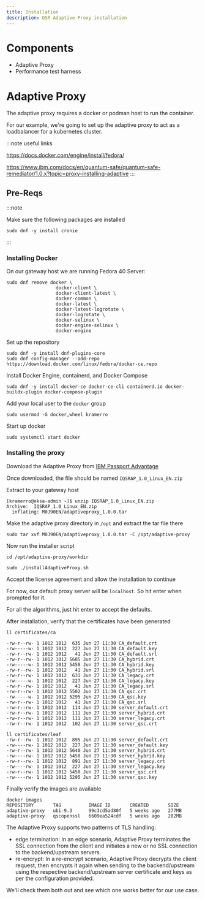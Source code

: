```yaml
---
title: Installation
description: QSR Adaptive Proxy installation
---
```


# Components

- Adaptive Proxy
- Performance test harness

# Adaptive Proxy

The adaptive proxy requires a docker or podman host to run the container. 

For our example, we're going to set up the adaptive proxy to act as a loadbalancer for a kubernetes cluster.

:::note
useful links

https://docs.docker.com/engine/install/fedora/

https://www.ibm.com/docs/en/quantum-safe/quantum-safe-remediator/1.0.x?topic=proxy-installing-adaptive
:::

## Pre-Reqs

:::note

Make sure the following packages are installed

```tsx
sudo dnf -y install cronie
```

:::

### Installing Docker

On our gateway host we are running Fedora 40 Server:

```tsx
sudo dnf remove docker \
                  docker-client \
                  docker-client-latest \
                  docker-common \
                  docker-latest \
                  docker-latest-logrotate \
                  docker-logrotate \
                  docker-selinux \
                  docker-engine-selinux \
                  docker-engine

```

Set up the repository
```tsx
sudo dnf -y install dnf-plugins-core
sudo dnf config-manager --add-repo https://download.docker.com/linux/fedora/docker-ce.repo
```

Install Docker Engine, containerd, and Docker Compose

```tsx
sudo dnf -y install docker-ce docker-ce-cli containerd.io docker-buildx-plugin docker-compose-plugin
```

Add your local user to the `docker` group

```tsx 
sudo usermod -G docker,wheel kramerro
```

Start up docker
```tsx
sudo systemctl start docker
```

### Installing the proxy

Download the Adaptive Proxy from [IBM Passport Advantage](https://www.ibm.com/software/passportadvantage/pao_customer.html)

Once downloaded, the file should be named `IQSRAP_1.0_Linux_EN.zip`

Extract to your gateway host
```tsx
[kramerro@eksa-admin ~]$ unzip IQSRAP_1.0_Linux_EN.zip
Archive:  IQSRAP_1.0_Linux_EN.zip
  inflating: M0J90EN/adaptiveproxy_1.0.0.tar
```

Make the adaptive proxy directory in `/opt` and extract the tar file there

```tsx
sudo tar xvf M0J90EN/adaptiveproxy_1.0.0.tar -C /opt/adaptive-proxy
```

Now run the installer script

```tsx
cd /opt/adaptive-proxy/workdir

sudo ./installAdaptiveProxy.sh
```

Accept the license agreement and allow the installation to continue

For now, our default proxy server will be `localhost`. So hit enter when prompted for it.

For all the algorithms, just hit enter to accept the defaults.

After installation, verify that the certificates have been generated

```tsx
ll certificates/ca

-rw-r--rw- 1 1012 1012  635 Jun 27 11:30 CA_default.crt
-rw-----w- 1 1012 1012  227 Jun 27 11:30 CA_default.key
-rw-r--rw- 1 1012 1012   41 Jun 27 11:30 CA_default.srl
-rw-r--rw- 1 1012 1012 5685 Jun 27 11:30 CA_hybrid.crt
-rw-----w- 1 1012 1012 5458 Jun 27 11:30 CA_hybrid.key
-rw-r--rw- 1 1012 1012   41 Jun 27 11:30 CA_hybrid.srl
-rw-r--rw- 1 1012 1012  631 Jun 27 11:30 CA_legacy.crt
-rw-----w- 1 1012 1012  227 Jun 27 11:30 CA_legacy.key
-rw-r--rw- 1 1012 1012   41 Jun 27 11:30 CA_legacy.srl
-rw-r--rw- 1 1012 1012 5502 Jun 27 11:30 CA_qsc.crt
-rw-----w- 1 1012 1012 5295 Jun 27 11:30 CA_qsc.key
-rw-r--rw- 1 1012 1012   41 Jun 27 11:30 CA_qsc.srl
-rw-r--rw- 1 1012 1012  114 Jun 27 11:30 server_default.crt
-rw-r--rw- 1 1012 1012  111 Jun 27 11:30 server_hybrid.crt
-rw-r--rw- 1 1012 1012  111 Jun 27 11:30 server_legacy.crt
-rw-r--rw- 1 1012 1012  102 Jun 27 11:30 server_qsc.crt

ll certificates/leaf
-rw-r--rw- 1 1012 1012  895 Jun 27 11:30 server_default.crt
-rw----rw- 1 1012 1012  227 Jun 27 11:30 server_default.key
-rw-r--rw- 1 1012 1012 5640 Jun 27 11:30 server_hybrid.crt
-rw----rw- 1 1012 1012 5458 Jun 27 11:30 server_hybrid.key
-rw-r--rw- 1 1012 1012  891 Jun 27 11:30 server_legacy.crt
-rw----rw- 1 1012 1012  227 Jun 27 11:30 server_legacy.key
-rw-r--rw- 1 1012 1012 5458 Jun 27 11:30 server_qsc.crt
-rw----rw- 1 1012 1012 5295 Jun 27 11:30 server_qsc.key
```

Finally verify the images are available

```tsx
docker images
REPOSITORY       TAG          IMAGE ID       CREATED       SIZE
adaptive-proxy   ubi-9.3      99c3cd5ad80f   5 weeks ago   277MB
adaptive-proxy   qscopenssl   6609ea524cdf   5 weeks ago   282MB
```


The Adaptive Proxy supports two patterns of TLS handling:

- edge termination: In an edge scenario, Adaptive Proxy terminates the SSL connection from the client and initiates a new or no SSL connection to the backend/upstream servers.
- re-encrypt: In a re-encrypt scenario, Adaptive Proxy decrypts the client request, then encrypts it again when sending to the backend/upstream using the respective backend/upstream server certificate and keys as per the configuration provided.

We'll check them both out and see which one works better for our use case.

